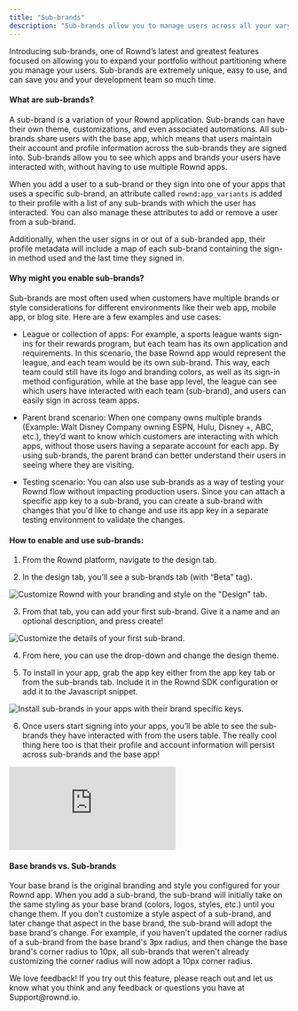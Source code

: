 ```yaml
---
title: "Sub-brands"
description: "Sub-brands allow you to manage users across all your varying apps, websites and products"
---
```


Introducing sub-brands, one of Rownd’s latest and greatest features focused on allowing you to expand your portfolio without partitioning where you manage your users. Sub-brands are extremely unique, easy to use, and can save you and your development team so much time.


#### What are sub-brands?

A sub-brand is a variation of your Rownd application. Sub-brands can have their own theme, customizations, and even associated automations. All sub-brands share users with the base app, which means that users maintain their account and profile information across the sub-brands they are signed into. Sub-brands allow you to see which apps and brands your users have interacted with, without having to use multiple Rownd apps.

When you add a user to a sub-brand or they sign into one of your apps that uses a specific sub-brand, an attribute called `rownd:app_variants` is added to their profile with a list of any sub-brands with which the user has interacted. You can also manage these attributes to add or remove a user from a sub-brand.

Additionally, when the user signs in or out of a sub-branded app, their profile metadata will include a map of each sub-brand containing the sign-in method used and the last time they signed in.


#### Why might you enable sub-brands?

Sub-brands are most often used when customers have multiple brands or style considerations for different environments like their web app, mobile app, or blog site. Here are a few examples and use cases:

- League or collection of apps: For example, a sports league wants sign-ins for their rewards program, but each team has its own application and requirements. In this scenario, the base Rownd app would represent the league, and each team would be its own sub-brand. This way, each team could still have its logo and branding colors, as well as its sign-in method configuration, while at the base app level, the league can see which users have interacted with each team (sub-brand), and users can easily sign in across team apps.

- Parent brand scenario: When one company owns multiple brands (Example: Walt Disney Company owning ESPN, Hulu, Disney +, ABC, etc.), they’d want to know which customers are interacting with which apps, without those users having a separate account for each app. By using sub-brands, the parent brand can better understand their users in seeing where they are visiting.

- Testing scenario: You can also use sub-brands as a way of testing your Rownd flow without impacting production users. Since you can attach a specific app key to a sub-brand, you can create a sub-brand with changes that you'd like to change and use its app key in a separate testing environment to validate the changes.



#### How to enable and use sub-brands:

1. From the Rownd platform, navigate to the design tab.

2. In the design tab, you’ll see a sub-brands tab (with “Beta” tag).

![Customize Rownd with your branding and style on the "Design" tab.](/images/welcome-to-sub-brands.png)

3. From that tab, you can add your first sub-brand. Give it a name and an optional description, and press create!

![Customize the details of your first sub-brand.](/images/create-new-sub-brand.png)

4. From here, you can use the drop-down and change the design theme.

5. To install in your app, grab the app key either from the app key tab or from the sub-brands tab. Include it in the Rownd SDK configuration or add it to the Javascript snippet.

![Install sub-brands in your apps with their brand specific keys.](/images/sub-brand-app-key.png)

6. Once users start signing into your apps, you’ll be able to see the sub-brands they have interacted with from the users table. The really cool thing here too is that their profile and account information will persist across sub-brands and the base app!


<div style={{ position: 'relative', paddingBottom: '63.829787234042556%', height: '0' }}><iframe src="https://www.loom.com/embed/0d6865e81423495a938e1904e9c3b098?sid=3dd1371f-f31d-47d3-827a-a59ebab0f28c" frameborder="0" webkitallowfullscreen mozallowfullscreen allowfullscreen style={{ position: 'absolute', top: '0', left: '0', width: '100%', height: '100%'}}></iframe></div>

#### Base brands vs. Sub-brands

Your base brand is the original branding and style you configured for your Rownd app. When you add a sub-brand, the sub-brand will initially take on the same styling as your base brand (colors, logos, styles, etc.) until you change them. If you don't customize a style aspect of a sub-brand, and later change that aspect in the base brand, the sub-brand will adopt the base brand's change. For example, if you haven't updated the corner radius of a sub-brand from the base brand's 3px radius, and then change the base brand's corner radius to 10px, all sub-brands that weren't already customizing the corner radius will now adopt a 10px corner radius.

<Info>
We love feedback! If you try out this feature, please reach out and let us know what you think and any feedback or questions you have at Support@rownd.io.
</Info>
